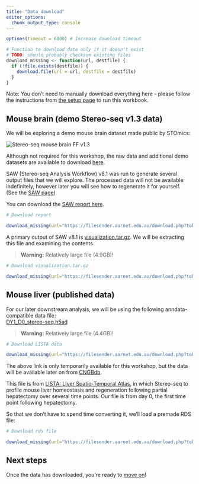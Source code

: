 ```yaml
---
title: "Data download"
editor_options:
  chunk_output_type: console
---
```


```r

options(timeout = 6000) # Increase download timeout

# Function to download data only if it doesn't exist
# TODO: should probably checksum existing files
download_missing <- function(url, destfile) {
  if (!file.exists(destfile)) {
    download.file(url = url, destfile = destfile)
  }
}
```

Note: You don't need to manually download everything here - please follow the
instructions from [the setup page](setup.html#obtaining-the-code) to run this workbook.

## Mouse brain (demo Stereo-seq v1.3 data)

We will be exploring a demo mouse brain dataset made public by STOmics:

![](assets/mmbrain.png "Stereo-seq mouse brain FF v1.3")

Although not required for this workshop, the raw data and additional demo 
datasets are available to download [here](https://en.stomics.tech/resources/demo-data/list.html).

SAW (Stereo-seq Analysis Workflow) v8.1 was run to generate several output files that
we will explore. The processed data will not be available indefinitely, however
later you will see how to regenerate it for yourself. (See the [SAW page](SAW.html#processing-data-with-saw))

You can download the [SAW report here](https://filesender.aarnet.edu.au/download.php?token=bb9f59bb-441d-49bc-a0b5-8a05f6d5a2c0&files_ids=23522487).


```r
# Download report

download_missing(url="https://filesender.aarnet.edu.au/download.php?token=bb9f59bb-441d-49bc-a0b5-8a05f6d5a2c0&files_ids=23522487", destfile="data/C04042E3.report.tar.gz")
```

A primary output of SAW v8.1 is [visualization.tar.gz](https://filesender.aarnet.edu.au/download.php?token=bb9f59bb-441d-49bc-a0b5-8a05f6d5a2c0&files_ids=23522484). We will be extracting this file and examining the contents.

> **Warning:** Relatively large file (4.9GB)!

```r
# Download visualization.tar.gz

download_missing(url="https://filesender.aarnet.edu.au/download.php?token=bb9f59bb-441d-49bc-a0b5-8a05f6d5a2c0&files_ids=23522484", destfile="data/visualization.tar.gz")
```

## Mouse liver (published data)

For our later downstream analysis, we will be using the following 
anndata-compatible data file:  
[DY1_D0_stereo-seq.h5ad](https://filesender.aarnet.edu.au/download.php?token=1beae7a9-436e-4915-9e01-4f24360140aa&files_ids=23496582)

> **Warning:** Relatively large file (4.4GB)!

```r
# Download LISTA data

download_missing(url="https://filesender.aarnet.edu.au/download.php?token=1beae7a9-436e-4915-9e01-4f24360140aa&files_ids=23496582", destfile="data/DY1_D0_stereo-seq.h5ad")
```

The above link is only temporarily available for this workshop, but the data will 
be available later on from [CNGBdb](https://ftp.cngb.org/pub/SciRAID/stomics/STDS0000059/Stereo-seq/DY1_D0_stereo-seq.h5ad).

This file is from [LISTA: LIver Spatio-Temporal Atlas](https://db.cngb.org/stomics/lista/), 
in which Stereo-seq to profile mouse liver homeostasis and  regeneration 
following partial hepatectomy over several time points. Our file is
from day 0, the first time point following hepatectomy. 

So that we don't have to spend time converting it, we'll load a premade RDS file:

```r
# Download rds file

download_missing(url="https://filesender.aarnet.edu.au/download.php?token=07174a85-a97c-4f03-a175-2b6a0650d73c&files_ids=23535906", destfile="data/DY1_D0.rds")
```

## Next steps

Once the data has downloaded, you're ready to [move on](SAW.html)!
